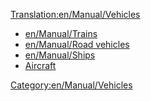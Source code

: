 [[Translation:en/Manual/Vehicles]]
[[Category:en/Manual/Vehicles]]

* [[en/Manual/Trains]]
* [[en/Manual/Road vehicles]]
* [[en/Manual/Ships]]
* [[en/Manual/Aircraft|Aircraft]]